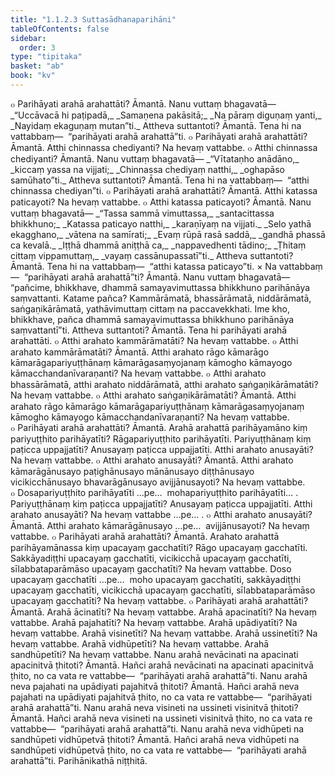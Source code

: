 ```yaml
---
title: "1.1.2.3 Suttasādhanaparihāni"
tableOfContents: false
sidebar:
  order: 3
type: "tipitaka"
basket: "ab"
book: "kv"
---
```



<DynamicBreadcrumb />

<Division number="265" book="kv">

<Paragraph number="498" book="kv">
๐ Parihāyati arahā arahattāti? Āmantā. Nanu vuttaṃ bhagavatā—
</Paragraph>

<Paragraph number="499" type="verses" book="kv">
_“Uccāvacā hi paṭipadā,_  
_Samaṇena pakāsitā;_  
_Na pāraṃ diguṇaṃ yanti,_  
_Nayidaṃ ekaguṇaṃ mutan”ti._  

</Paragraph>

<Paragraph number="500" book="kv">
Attheva suttantoti? Āmantā. Tena hi na vattabbaṃ—  “parihāyati arahā arahattā”ti.
</Paragraph>

<Paragraph number="501" book="kv">
๐ Parihāyati arahā arahattāti? Āmantā. Atthi chinnassa chediyanti? Na hevaṃ vattabbe.
</Paragraph>

<Paragraph number="502" book="kv">
๐ Atthi chinnassa chediyanti? Āmantā. Nanu vuttaṃ bhagavatā—
</Paragraph>

<Paragraph number="503" type="verses" book="kv">
_“Vītataṇho anādāno,_  
_kiccaṃ yassa na vijjati;_  
_Chinnassa chediyaṃ natthi,_  
_oghapāso samūhato”ti._  

</Paragraph>

<Paragraph number="504" book="kv">
Attheva suttantoti? Āmantā. Tena hi na vattabbaṃ—  “atthi chinnassa chediyan”ti.
</Paragraph>

</Division>
<Division number="266" book="kv">

<Paragraph number="505" book="kv">
๐ Parihāyati arahā arahattāti? Āmantā. Atthi katassa paticayoti? Na hevaṃ vattabbe.
</Paragraph>

<Paragraph number="506" book="kv">
๐ Atthi katassa paticayoti? Āmantā. Nanu vuttaṃ bhagavatā—
</Paragraph>

<Paragraph number="507" type="verses" book="kv">
_“Tassa sammā vimuttassa,_  
_santacittassa bhikkhuno;_  
_Katassa paticayo natthi,_  
_karaṇīyaṃ na vijjati._  

</Paragraph>

<Paragraph number="508" type="verses" book="kv">
_Selo yathā ekagghano,_  
_vātena na samīrati;_  
_Evaṃ rūpā rasā saddā,_  
_gandhā phassā ca kevalā._  

</Paragraph>

<Paragraph number="509" type="verses" book="kv">
_Iṭṭhā dhammā aniṭṭhā ca,_  
_nappavedhenti tādino;_  
_Ṭhitaṃ cittaṃ vippamuttaṃ,_  
_vayaṃ cassānupassatī”ti._  

</Paragraph>

<Paragraph number="510" book="kv">
Attheva suttantoti? Āmantā. Tena hi na vattabbaṃ—  “atthi katassa paticayo”ti.
</Paragraph>

</Division>
<Division number="267" book="kv">

<Paragraph number="511" book="kv">
× Na vattabbaṃ—  “parihāyati arahā arahattā”ti? Āmantā. Nanu vuttaṃ bhagavatā—  “pañcime, bhikkhave, dhammā samayavimuttassa bhikkhuno parihānāya saṃvattanti. Katame pañca? Kammārāmatā, bhassārāmatā, niddārāmatā, saṅgaṇikārāmatā, yathāvimuttaṃ cittaṃ na paccavekkhati. Ime kho, bhikkhave, pañca dhammā samayavimuttassa bhikkhuno parihānāya saṃvattantī”ti. Attheva suttantoti? Āmantā. Tena hi parihāyati arahā arahattāti.
</Paragraph>

<Paragraph number="512" book="kv">
๐ Atthi arahato kammārāmatāti? Na hevaṃ vattabbe.
</Paragraph>

<Paragraph number="513" book="kv">
๐ Atthi arahato kammārāmatāti? Āmantā. Atthi arahato rāgo kāmarāgo kāmarāgapariyuṭṭhānaṃ kāmarāgasaṃyojanaṃ kāmogho kāmayogo kāmacchandanīvaraṇanti? Na hevaṃ vattabbe.
</Paragraph>

<Paragraph number="514" book="kv">
๐ Atthi arahato bhassārāmatā, atthi arahato niddārāmatā, atthi arahato saṅgaṇikārāmatāti? Na hevaṃ vattabbe.
</Paragraph>

<Paragraph number="515" book="kv">
๐ Atthi arahato saṅgaṇikārāmatāti? Āmantā. Atthi arahato rāgo kāmarāgo kāmarāgapariyuṭṭhānaṃ kāmarāgasaṃyojanaṃ kāmogho kāmayogo kāmacchandanīvaraṇanti? Na hevaṃ vattabbe.
</Paragraph>

</Division>
<Division number="268" book="kv">

<Paragraph number="516" book="kv">
๐ Parihāyati arahā arahattāti? Āmantā. Arahā arahattā parihāyamāno kiṃ pariyuṭṭhito parihāyatīti? Rāgapariyuṭṭhito parihāyatīti. Pariyuṭṭhānaṃ kiṃ paṭicca uppajjatīti? Anusayaṃ paṭicca uppajjatīti. Atthi arahato anusayāti? Na hevaṃ vattabbe.
</Paragraph>

<Paragraph number="517" book="kv">
๐ Atthi arahato anusayāti? Āmantā. Atthi arahato kāmarāgānusayo paṭighānusayo mānānusayo diṭṭhānusayo vicikicchānusayo bhavarāgānusayo avijjānusayoti? Na hevaṃ vattabbe.
</Paragraph>

<Paragraph number="518" book="kv">
๐ Dosapariyuṭṭhito parihāyatīti …pe…  mohapariyuṭṭhito parihāyatīti… . Pariyuṭṭhānaṃ kiṃ paṭicca uppajjatīti? Anusayaṃ paṭicca uppajjatīti. Atthi arahato anusayāti? Na hevaṃ vattabbe …pe… .
</Paragraph>

<Paragraph number="519" book="kv">
๐ Atthi arahato anusayāti? Āmantā. Atthi arahato kāmarāgānusayo …pe…  avijjānusayoti? Na hevaṃ vattabbe.
</Paragraph>

<Paragraph number="520" book="kv">
๐ Parihāyati arahā arahattāti? Āmantā. Arahato arahattā parihāyamānassa kiṃ upacayaṃ gacchatīti? Rāgo upacayaṃ gacchatīti. Sakkāyadiṭṭhi upacayaṃ gacchatīti, vicikicchā upacayaṃ gacchatīti, sīlabbataparāmāso upacayaṃ gacchatīti? Na hevaṃ vattabbe. Doso upacayaṃ gacchatīti …pe…  moho upacayaṃ gacchatīti, sakkāyadiṭṭhi upacayaṃ gacchatīti, vicikicchā upacayaṃ gacchatīti, sīlabbataparāmāso upacayaṃ gacchatīti? Na hevaṃ vattabbe.
</Paragraph>

<Paragraph number="521" book="kv">
๐ Parihāyati arahā arahattāti? Āmantā. Arahā ācinatīti? Na hevaṃ vattabbe. Arahā apacinatīti? Na hevaṃ vattabbe. Arahā pajahatīti? Na hevaṃ vattabbe. Arahā upādiyatīti? Na hevaṃ vattabbe. Arahā visinetīti? Na hevaṃ vattabbe. Arahā ussinetīti? Na hevaṃ vattabbe. Arahā vidhūpetīti? Na hevaṃ vattabbe. Arahā sandhūpetīti? Na hevaṃ vattabbe.
</Paragraph>

<Paragraph number="522" book="kv">
Nanu arahā nevācinati na apacinati apacinitvā ṭhitoti? Āmantā. Hañci arahā nevācinati na apacinati apacinitvā ṭhito, no ca vata re vattabbe—  “parihāyati arahā arahattā”ti.
</Paragraph>

<Paragraph number="523" book="kv">
Nanu arahā neva pajahati na upādiyati pajahitvā ṭhitoti? Āmantā. Hañci arahā neva pajahati na upādiyati pajahitvā ṭhito, no ca vata re vattabbe—  “parihāyati arahā arahattā”ti.
</Paragraph>

<Paragraph number="524" book="kv">
Nanu arahā neva visineti na ussineti visinitvā ṭhitoti? Āmantā. Hañci arahā neva visineti na ussineti visinitvā ṭhito, no ca vata re vattabbe—  “parihāyati arahā arahattā”ti.
</Paragraph>

<Paragraph number="525" book="kv">
Nanu arahā neva vidhūpeti na sandhūpeti vidhūpetvā ṭhitoti? Āmantā. Hañci arahā neva vidhūpeti na sandhūpeti vidhūpetvā ṭhito, no ca vata re vattabbe—  “parihāyati arahā arahattā”ti.

</Paragraph>
</Division>

<Paragraph number="526" type="center" book="kv">
Parihānikathā niṭṭhitā.
</Paragraph>